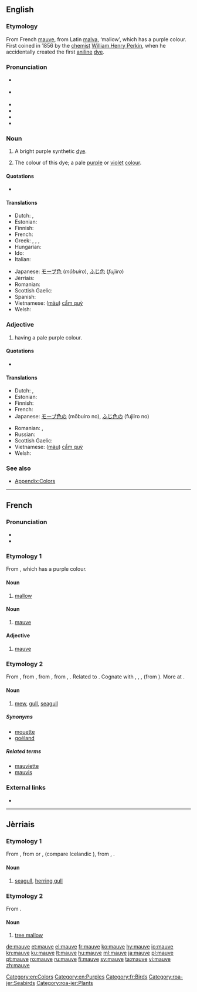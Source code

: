 ==English==
{{was wotd|2006|May|3}}
{{wikipedia}}

===Etymology===
From French [[mauve#French|mauve]], from Latin [[malva]], ‘mallow’, which has a purple colour. First coined in 1856 by the [[chemist]] [[w:William Henry Perkin|William Henry Perkin]], when he accidentally created the first [[aniline]] [[dye]].

===Pronunciation===
* {{a|UK}} {{IPA|/məʊv/|lang=en}}
* {{a|US}} {{IPA|/mɔːv/|/moʊv/|lang=en}}
* {{audio|En-uk-mauve.ogg|Audio (UK)|lang=en}}
* {{audio|en-us-mauve.ogg|Audio (US)|lang=en}}
* {{audio|en-us-mauve2.ogg|Audio (US) (alternative)|lang=en}}
* {{rhymes|əʊv|lang=en}}

===Noun===
{{en-noun}}

# {{context|historical|lang=en}} A bright purple synthetic [[dye]].
# The colour of this dye; a pale [[purple]] or [[violet]] [[color|colour]].
#: {{color panel|E0B0FF}}

====Quotations====
* {{seeCites}}

====Translations====
{{trans-top|dye}}
{{trans-mid}}
{{trans-bottom}}

{{trans-top|colour}}
* Dutch: {{t|nl|mauve|n}}, {{t+|nl|paars|n}}
* Estonian: {{t|et|kahvatulilla}}
* Finnish: {{t|fi|malvanväri}}
* French: {{t+|fr|mauve|m}}
* Greek: {{t|el|μωβ|tr=mov}}, {{t+|el|ιώδες|tr=iódhes}}, {{t|el|μαβί|tr=maví}}, {{t+|el|πορφυρό|tr=porfiró}}
* Hungarian: {{t+|hu|mályva}}
* Ido: {{t+|io|malva}}
* Italian: {{t+|it|malva}}
{{trans-mid}}
* Japanese: [[モーブ色]] (''mōbuiro''), [[ふじ色]] (''fujiiro'')
* Jèrriais: {{t|roa-jer|lîlas}}
* Romanian: {{t+|ro|mov|n}}
* Scottish Gaelic: {{t|gd|liath-phurpur|m}}
* Spanish: {{t+|es|malva}}
* Vietnamese: ([[màu]]) [[cẩm quỳ]]
* Welsh: {{t|cy|porffor gwelw|m}}
{{trans-bottom}}

===Adjective===
{{en-adj}}

# having a pale purple colour.

====Quotations====
* {{seeCites}}

====Translations====
{{trans-top|colour}}
* Dutch: {{t|nl|mauve}}, {{t+|nl|paars}}
* Estonian: {{t|et|kahvatulilla}}
* Finnish: {{t|fi|malvanvärinen}}
* French: {{t+|fr|mauve}}
* Japanese: [[モーブ色]]の (mōbuiro no), [[ふじ色]]の (fujiiro no)
{{trans-mid}}
* Romanian: {{t+|ro|mov}}, {{t+|ro|liliachiu}}
* Russian: {{t|ru|розовато-лиловый}}
* Scottish Gaelic: {{t|gd|liath-phurpur}}
* Vietnamese: ([[màu]]) [[cẩm quỳ]]
* Welsh: {{t|cy|porffor gwelw}}
{{trans-bottom}}

===See also===
* [[Appendix:Colors]]

[[Category:en:Colors]]
[[Category:en:Purples]]

----

==French==

===Pronunciation===
* {{audio|Fr-mauve.ogg|audio|lang=fr}}
* {{IPA|/mov/|lang=fr}}

===Etymology 1===
From {{etyl|la|fr}} {{term|malva||mallow|lang=la}}, which has a purple colour.

====Noun====
{{fr-noun|f}}

# [[mallow]]

====Noun====
{{fr-noun|m}}

# [[mauve#English|mauve]]

====Adjective====
{{fr-adj|mf}}

# [[mauve#English|mauve]]

===Etymology 2===
From {{etyl|frm|fr}}, from {{etyl|fro|fr}} {{term|mave||mew|lang=fro}}, from {{etyl|ang|fr}} {{m|ang|mǣw||mew, seagull}}, from {{etyl|gem-pro|fr}} {{m|gem-pro|*maihwaz}}, {{m|gem-pro|*maiwaz||seagull}}. Related to {{term|mouette|lang=fr}}. Cognate with {{etyl|de|-}} {{term|Möwe||seagull|lang=de}}, {{etyl|da|-}} {{term|måge||seagull|lang=da}}, {{etyl|is|-}} {{term|mávur||seagull|lang=is}}, {{etyl|pl|-}} {{term|mewa||seagull|lang=pl}} (from {{etyl|gem|-}}). More at {{l|en|mew}}.

====Noun====
{{fr-noun|f}}

# [[mew]], [[gull]], [[seagull]]

=====Synonyms=====
* [[mouette]]
* [[goéland]]

=====Related terms=====
* [[mauviette]]
* [[mauvis]]

===External links===
* {{R:TLFi}}

[[Category:fr:Birds]]

----

==Jèrriais==

===Etymology 1===
From {{etyl|fro|roa-jer}} {{term|mave||mew|lang=fro}}, from {{etyl|ang|roa-jer}} {{m|ang|mǣw||mew, seagull}} or {{etyl|non|roa-jer}} {{term|már|lang=non}}, {{term|mávar|lang=non}} (compare Icelandic {{term|mávur|lang=is}}), from {{etyl|gem-pro|roa-jer}} {{m|gem-pro|*maihwaz}}, {{m|gem-pro|*maiwaz||seagull}}.

====Noun====
{{roa-jer-noun|f}}

# [[seagull]], [[herring gull]]

[[Category:roa-jer:Seabirds]]

===Etymology 2===
From {{etyl|la|roa-jer}} {{term|malva|lang=la}}.

====Noun====
{{roa-jer-noun|f}}

# [[tree mallow]] {{qualifier|Lavatera arborea}}

[[Category:roa-jer:Plants]]

[[de:mauve]]
[[et:mauve]]
[[el:mauve]]
[[fr:mauve]]
[[ko:mauve]]
[[hy:mauve]]
[[io:mauve]]
[[kn:mauve]]
[[ku:mauve]]
[[lt:mauve]]
[[hu:mauve]]
[[ml:mauve]]
[[ja:mauve]]
[[pl:mauve]]
[[pt:mauve]]
[[ro:mauve]]
[[ru:mauve]]
[[fi:mauve]]
[[sv:mauve]]
[[ta:mauve]]
[[vi:mauve]]
[[zh:mauve]]